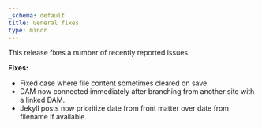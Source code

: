 ```yaml
---
_schema: default
title: General fixes
type: minor
---
```

This release fixes a number of recently reported issues.

**Fixes:**

* Fixed case where file content sometimes cleared on save.
* DAM now connected immediately after branching from another site with a linked DAM.
* Jekyll posts now prioritize date from front matter over date from filename if available.